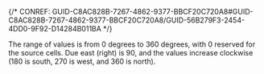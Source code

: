 

{/* CONREF: GUID-C8AC828B-7267-4862-9377-BBCF20C720A8#GUID-C8AC828B-7267-4862-9377-BBCF20C720A8/GUID-56B279F3-2454-4DD0-9F92-D14284B011BA  */}

The range of values is from 0 degrees to 360 degrees, with 0 reserved for the source cells. Due east (right) is 90, and the values increase clockwise (180 is south, 270 is west, and 360 is north).
